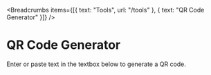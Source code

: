 
<Breadcrumbs
  items={[{ text: "Tools", url: "/tools" }, { text: "QR Code Generator" }]}
/>

# QR Code Generator

Enter or paste text in the textbox below to generate a QR code.

<QrCodeGenerator />